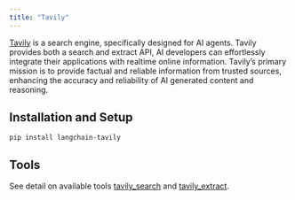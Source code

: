 ```yaml
---
title: "Tavily"
---
```


[Tavily](https://tavily.com) is a search engine, specifically designed for AI agents. Tavily provides both a search and extract API, AI developers can effortlessly integrate their applications with realtime online information. Tavily’s primary mission is to provide factual and reliable information from trusted sources, enhancing the accuracy and reliability of AI generated content and reasoning.

## Installation and Setup

```
pip install langchain-tavily
```

## Tools

See detail on available tools [tavily\_search](/oss/integrations/tools/tavily_search) and [tavily\_extract](/oss/integrations/tools/tavily_extract).
